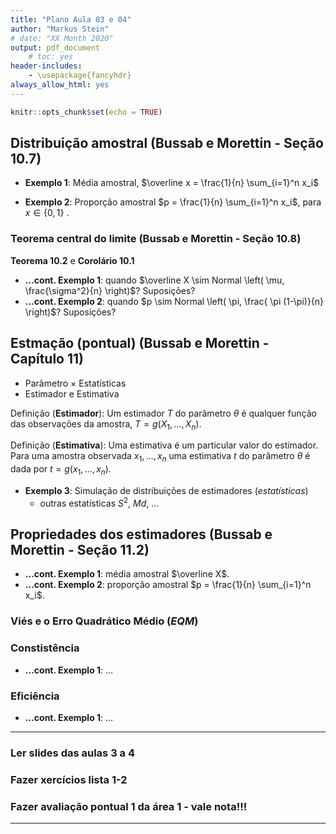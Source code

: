```yaml
---
title: "Plano Aula 03 e 04"
author: "Markus Stein"
# date: "XX Month 2020"
output: pdf_document
    # toc: yes
header-includes:
    - \usepackage{fancyhdr}
always_allow_html: yes
---
```

\addtolength{\headheight}{1.0cm} 
\pagestyle{fancyplain} 
\lhead{\includegraphics[height=1.5cm]{LogoIME.png}}
\rhead{\includegraphics[height=1.5cm]{images.jpeg}}
\chead{UNIVERSIDADE FEDERAL DO RIO GRANDE DO SUL \\
INSTITUTO DE MATEMÁTICA E ESTATÍSTICA \\
DEPARTAMENTO DE ESTATÍSTICA \\
\vspace{0.3cm}
MAT02215 - Estatística Geral 2 - 2021/1
}
\renewcommand{\headrulewidth}{0pt} 


```r
knitr::opts_chunk$set(echo = TRUE)
```

## Distribuição amostral (Bussab e Morettin - Seção 10.7)

* **Exemplo 1**: Média amostral, $\overline x = \frac{1}{n} \sum_{i=1}^n x_i$

* **Exemplo 2**: Proporção amostral $p = \frac{1}{n} \sum_{i=1}^n x_i$, para $x \in \left\{ 0, 1 \right\}$ .

### Teorema central do limite (Bussab e Morettin - Seção 10.8)

**Teorema 10.2** e **Corolário 10.1**  

* **...cont. Exemplo 1**: quando $\overline X \sim Normal \left( \mu, \frac{\sigma^2}{n} \right)$? Suposições?
* **...cont. Exemplo 2**: quando $p \sim Normal \left( \pi, \frac{ \pi (1-\pi)}{n} \right)$? Suposições?

## Estmação (pontual) (Bussab e Morettin - Capítulo 11)

* Parâmetro $\times$ Estatísticas
* Estimador e Estimativa

Definição (**Estimador**): Um estimador $T$ do parâmetro $\theta$ é qualquer função das observações da amostra, $T=g(X_1, \ldots, X_n)$.  

Definição (**Estimativa**): Uma estimativa é um particular valor do estimador. Para uma amostra observada $x_1, \ldots, x_n$ uma estimativa $t$ do parâmetro $\theta$ é dada por $t=g(x_1, \ldots, x_n)$.  

\vspace{0.5cm}

* **Exemplo 3**: Simulação de distribuições de estimadores (*estatísticas*)
    + outras estatísticas $S^2$, $Md$, ...
    
## Propriedades dos estimadores (Bussab e Morettin - Seção 11.2)

* **...cont. Exemplo 1**: média amostral $\overline X$.
* **...cont. Exemplo 2**: proporção amostral $p = \frac{1}{n} \sum_{i=1}^n x_i$.

### **Viés** e o Erro Quadrático Médio ($EQM$)

\vspace{0.5cm}

### **Constistência** 
* **...cont. Exemplo 1**: ...

### **Eficiência**
* **...cont. Exemplo 1**: ... 


\vspace{0.5cm}

***
### Ler slides das aulas 3 a 4
### Fazer xercícios lista 1-2
### Fazer avaliação pontual 1 da área 1 - vale nota!!!
***


<!-- propriedades dos estimadores -->
